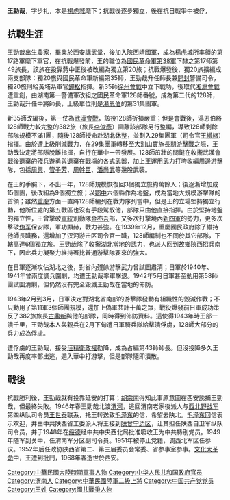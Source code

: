 {{Infobox Military Person
|name=王勁哉
|lived=
|image=
|caption=
|nickname='''王老虎'''
|placeofbirth= {{QIN}}[[陕西省|陕西省]][[渭南县|渭南县]]
|placeofdeath= {{PRC}}[[陕西省|陕西省]][[西安市|西安市]]
|allegiance={{ROC}}<br>{{PRC}}
|serviceyears= 1925年 - 1949年
|rank={{ROC}}[[中華民國陸軍|陆军]][[二级上将|二级上将]]
|party={{KMT}}
|commands=[[第十七师九十八团|第十七师九十八团]]、[[新編第35師|新編第35師]]、[[開封|開封]]警備司令、[[國民革命軍第128師|國民革命軍第128師]]、[[汉沔游击区指挥官|汉沔游击区指挥官]]
|unit=[[西北军|西北军]]
|battles=[[徐州會戰|徐州會戰]]、[[武漢會戰|武漢會戰]]
|awards=[[青天白日勋章|青天白日勋章]]
|laterwork={{ROC}}[[中華民國國民大會|國民大會]]代表<br>{{PRC}}渭南军分区副司令
}}
'''王勁哉'''{{BD|1897年||1968年||W王}}，字步礼，本是[[楊虎城|楊虎城]]麾下；抗戰後逐步獨立，後在抗日戰爭中被俘，

==抗戰生涯==
王勁哉出生農家，畢業於西安講武堂，後加入陝西靖國軍，成為[[楊虎城|楊虎城]]所率領的第17路軍麾下軍官，在抗戰爆發前，王的職位為[[國民革命軍第38軍|國民革命軍第38軍]]下隸之第17师第49旅長，該旅在投靠蔣中正後被改編為獨立第20旅；抗戰爆發後，獨20旅擴編成兩支部隊：獨20旅與國民革命軍新編第35師，王勁哉升任師長兼[[開封|開封]]警備司令，獨20旅則給黃埔系軍官[[鐘松|鐘松]]指揮。新35師[[徐州會戰|徐州會戰]]中立下戰功，後取代[[淞滬會戰|淞滬會戰]]遭重創，由湖南第一警備軍改組之國民革命軍128師番號，成為第二代的128師，王勁哉升任中將師長，上級單位則是[[湯恩伯|湯恩伯]]的第31集團軍。

新35師改編後，第一仗為[[武漢會戰|武漢會戰]]，該役128師折損嚴重；但是會戰後，湯恩伯將128師戰力較完整的382旅（旅長[[李俊彥|李俊彥]]）調離該部隊另行整編，導致128師剩餘部隊規模不滿1團，隨後128師授命赴湖北休整，並劃入29集團軍（司令官[[王纘緒|王纘緒]]）指揮。由於遭上級削減戰力，在29集團軍轉移至[[大別山|大別山]]實施長期[[游擊戰|游擊戰]]之際，王勁哉決定將部隊脫離指揮，自行在華中一帶發展。128師茁壯的關鍵在收攏武漢會戰後遺棄的殘兵遊勇與遺棄在戰塲的各式武器，加上王運用武力打垮收編周邊游擊隊，包括[[周興|周興]]、[[管子芳|管子芳]]、[[周幹臣|周幹臣]]、[[潘尚武|潘尚武]]等幾股武裝。

在王的手腕下，不出一年，128師規模恢復回3個獨立旅約萬餘人；後逐漸增加成15個團，後改組為9個獨立旅；以[[鄂中|鄂中]]六個縣作為地盤，成為當地大規模游擊隊的首領；雖然[[重慶|重慶]]方面一直將128師編列在戰力序列當中，但是王的立場堅持獨立行動，他所位處的第五戰區也沒有手段駕馭他，部隊只由他直接指揮。由於堅持地盤的獨立性，王曾擊破[[軍統|軍統]]別動隊[[金亦吾|金亦吾]]部，又多次打擊境內[[新四軍|新四軍]]的勢力，更多次擊破[[伪军|伪军]]保安隊，軍功顯赫，戰力甚強。在1939年12月，重慶國民政府除了維持他師長職務，還增加了汉沔游击区司令官一職，128師編制也不同於其它部隊，下轄高達6個獨立旅。王勁哉除了收攏湖北當地的武力，也派人回到故鄉陝西招兵南下，因此兵力凝聚力維持著比普通游擊隊要來的強大。

在日軍逐漸攻佔湖北之後，對省內殘餘游擊武力曾試圖肅清；日軍於1940年、1941年曾兩度調兵圍剿，均遭王勁哉率軍擊退。1942年5月日軍甚至動用第58師團試圖清剿，但仍然沒有完全毀滅王勁哉在當地的佈防。

{{link-ja|江北殲滅作戰|江北殲滅作戦}}

1943年2月到3月，日軍決定對湖北省南部的游擊隊發動有組織性的毀滅作戰；不只動用了第11軍3個師團規模，還加上偽軍共計十萬之眾，戰役爆發前日軍成功策反了382旅旅長[[古鼎新|古鼎新]]與他的部隊，同時得到佈防資料。這使得1943年時王部一潰千里，王勁哉本人與親兵在2月下旬遭日軍騎兵隊給擊潰俘虜，128師大部分的兵力成為俘虜。

遭俘虜的王勁哉，接受[[汪精衛政權|汪精衛政權]]勸降，成為占編第43師師長。但沒投降多久王勁哉再度率部出逃，遁入華中打游擊，但是部隊隨即潰散。

==戰後==
抗戰勝利後，王勁哉就有投靠延安的打算；[[胡宗南|胡宗南]]得知此事原意圖在西安誘捕王勁哉，但最終失敗。1946年春王勁哉北渡[[渭河|渭河]]，逃回渭南老家後派人与[[西北野战军|西北野战军]]第四纵队司令员[[王世泰|王世泰]]联系，托王转送致[[毛泽东|毛泽东]]的信，希望去陕北。[[毛泽东|毛泽东]]回信表示欢迎，并由中共陕西省工委派人将王接到[[陕甘宁边区|陕甘宁边区]]，让其担任陕西自卫军纵队司令员，并于1948年在[[绥德|绥德]]经中共中央西北局批准吸收王为中共特别党员。1949年随军到关中，任渭南军分区副司令员。1951年被停止党籍，调西北军区任参议。1952年后任政协陕西省第二、第三届委员会常委、省参事室参事。[[文化大革命|文化大革命]]中，王遭到批鬥，1968年春逝世於西安。

{{DEFAULTSORT:Wang王}}
[[Category:中華民國大陸時期軍事人物|Category:中華民國大陸時期軍事人物]]
[[Category:中华人民共和国政府官员|Category:中华人民共和国政府官员]]
[[Category:渭南人|Category:渭南人]]
[[Category:中華民國陸軍二級上將|Category:中華民國陸軍二級上將]]
[[Category:中国共产党党员|Category:中国共产党党员]]
[[Category:王姓|Category:王姓]]
[[Category:國共戰爭人物|Category:國共戰爭人物]]